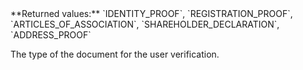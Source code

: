 <ResponseField name="Type" type="string" >    
**Returned values:** `IDENTITY_PROOF`, `REGISTRATION_PROOF`, `ARTICLES_OF_ASSOCIATION`, `SHAREHOLDER_DECLARATION`, `ADDRESS_PROOF`

The type of the document for the user verification.  
</ResponseField>